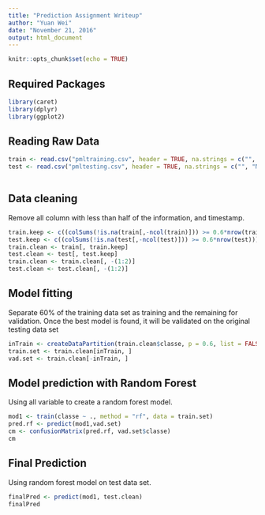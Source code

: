 ```yaml
---
title: "Prediction Assignment Writeup"
author: "Yuan Wei"
date: "November 21, 2016"
output: html_document
---
```


```r
knitr::opts_chunk$set(echo = TRUE)
```

## Required Packages
```r
library(caret)
library(dplyr)
library(ggplot2)
```


## Reading Raw Data
```r
train <- read.csv("pmltraining.csv", header = TRUE, na.strings = c("", "NA"))
test <- read.csv("pmltesting.csv", header = TRUE, na.strings = c("", "NA"))
  
```

## Data cleaning
Remove all column with less than half of the information, and timestamp.
```r
train.keep <- c((colSums(!is.na(train[,-ncol(train)])) >= 0.6*nrow(train)))
test.keep <- c((colSums(!is.na(test[,-ncol(test)])) >= 0.6*nrow(test)))
train.clean <- train[, train.keep]
test.clean <- test[, test.keep]
train.clean <- train.clean[, -(1:2)]
test.clean <- test.clean[, -(1:2)]
```


## Model fitting
Separate 60% of the training data set as training and the remaining for validation. Once the best model is found, it will be validated on the original testing data set
```r
inTrain <- createDataPartition(train.clean$classe, p = 0.6, list = FALSE)
train.set <- train.clean[inTrain, ]
vad.set <- train.clean[-inTrain, ]
```

## Model prediction with Random Forest
Using all variable to create a random forest model.
```r
mod1 <- train(classe ~ ., method = "rf", data = train.set)
pred.rf <- predict(mod1,vad.set)
cm <- confusionMatrix(pred.rf, vad.set$classe)
cm
```


## Final Prediction
Using random forest model on test data set.
```r
finalPred <- predict(mod1, test.clean)
finalPred
```
